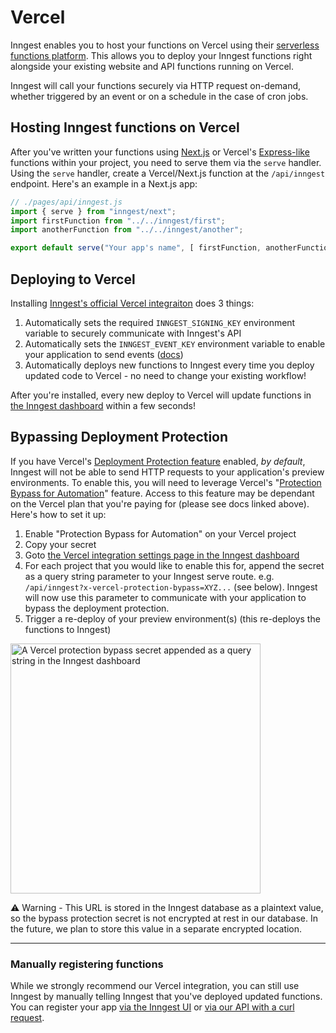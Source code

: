 # Vercel

Inngest enables you to host your functions on Vercel using their [serverless functions platform](https://vercel.com/docs/concepts/functions/serverless-functions). This allows you to deploy your Inngest functions right alongside your existing website and API functions running on Vercel.

Inngest will call your functions securely via HTTP request on-demand, whether triggered by an event or on a schedule in the case of cron jobs.

## Hosting Inngest functions on Vercel

After you've written your functions using [Next.js](/docs/sdk/serve?ref=docs-deploy-vercel#framework-next-js) or Vercel's [Express-like](/docs/sdk/serve?ref=docs-deploy-vercel#framework-express) functions within your project, you need to serve them via the `serve` handler. Using the `serve` handler, create a Vercel/Next.js function at the `/api/inngest` endpoint. Here's an example in a Next.js app:

```js
// ./pages/api/inngest.js
import { serve } from "inngest/next";
import firstFunction from "../../inngest/first";
import anotherFunction from "../../inngest/another";

export default serve("Your app's name", [ firstFunction, anotherFunction ]);
```

## Deploying to Vercel

Installing [Inngest's official Vercel integraiton](https://vercel.com/integrations/inngest) does 3 things:

1. Automatically sets the required `INNGEST_SIGNING_KEY` environment variable to securely communicate with Inngest's API
2. Automatically sets the `INNGEST_EVENT_KEY` environment variable to enable your application to send events ([docs](/docs/events/creating-an-event-key))
3. Automatically deploys new functions to Inngest every time you deploy updated code to Vercel - no need to change your existing workflow!

<ButtonDeploy href="https://vercel.com/integrations/inngest" type="vercel" label="Install the Inngest Vercel integration" />

After you're installed, every new deploy to Vercel will update functions in [the Inngest dashboard](https://app.inngest.com/functions) within a few seconds!

## Bypassing Deployment Protection

If you have Vercel's [Deployment Protection feature](https://vercel.com/docs/security/deployment-protection) enabled, _by default_, Inngest will not be able to send HTTP requests to your application's preview environments. To enable this, you will need to leverage Vercel's "[Protection Bypass for Automation](https://vercel.com/docs/security/deployment-protection#protection-bypass-for-automation)" feature. Access to this feature may be dependant on the Vercel plan that you're paying for (please see docs linked above). Here's how to set it up:

1. Enable "Protection Bypass for Automation" on your Vercel project
2. Copy your secret
3. Goto [the Vercel integration settings page in the Inngest dashboard](https://app.inngest.com/settings/integrations/vercel)
4. For each project that you would like to enable this for, append the secret as a query string parameter to your Inngest serve route. e.g. `/api/inngest?x-vercel-protection-bypass=XYZ...` (see below). Inngest will now use this parameter to communicate with your application to bypass the deployment protection.
5. Trigger a re-deploy of your preview environment(s) (this re-deploys the functions to Inngest)

<img
  src="/assets/docs/deploy/vercel-protection-bypass.png"
  width="400"
  height={400/726*248}
  quality="95"
  className="max-w-[400px]"
  alt="A Vercel protection bypass secret appended as a query string in the Inngest dashboard"
/>

<Callout variant="warning">
  <span className="text-yellow-300">⚠️</span> Warning - This URL is stored in the Inngest database as a plaintext value, so the bypass protection secret is not encrypted at rest in our database. In the future, we plan to store this value in a separate encrypted location.
</Callout>

---

### Manually registering functions

While we strongly recommend our Vercel integration, you can still use Inngest by manually telling Inngest that you've deployed updated functions. You can register your app [via the Inngest UI](/docs/deploy#registering-via-the-ui) or [via our API with a curl request](/docs/deploy#registering-via-the-api).